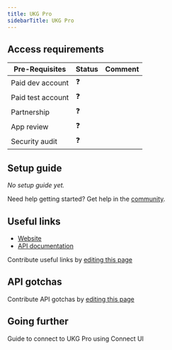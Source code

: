 ```yaml
---
title: UKG Pro
sidebarTitle: UKG Pro
---
```



<Overview />
<PreBuiltTooling />
<PreBuiltUseCases />

## Access requirements
| Pre-Requisites | Status | Comment|
| - | - | - |
| Paid dev account | ❓ |  |
| Paid test account | ❓ |  |
| Partnership | ❓ | |
| App review | ❓ |  |
| Security audit | ❓ | |

## Setup guide

_No setup guide yet._

<Tip>Need help getting started? Get help in the [community](https://nango.dev/slack).</Tip>

## Useful links

- [Website](https://developer.ukg.com)
- [API documentation](https://developer.ukg.com/hcm/reference/welcome-to-the-ukg-pro-api)

<Note>Contribute useful links by [editing this page](https://github.com/nangohq/nango/tree/master/docs/integrations/all/ukg-pro.mdx)</Note>

## API gotchas


<Note>Contribute API gotchas by [editing this page](https://github.com/nangohq/nango/tree/master/docs/integrations/all/ukg-pro.mdx)</Note> 

## Going further

<Card title="Connect to UKG Pro" icon="link" href="/integrations/all/ukg-pro/connect" horizontal>
  Guide to connect to UKG Pro using Connect UI
</Card>